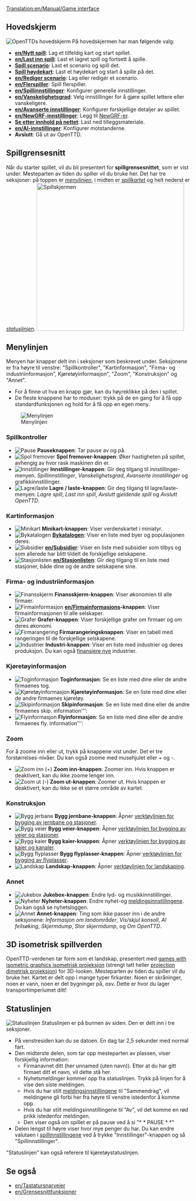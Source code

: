[[Translation:en/Manual/Game interface]]
{{en/Manual/Navigation}}
==Hovedskjerm==
[[File:no/Manual/Mainscreen.png|frame|center|OpenTTDs hovedskjerm]]
På hovedskjermen har man følgende valg:
* '''[[en/Nytt spill]]''': Lag et tilfeldig kart og start spillet.
* '''[[en/Last inn spill]]''': Last et lagret spill og fortsett å spille.
* '''[[no/Scenario|Spill scenario]]''': Last et scenario og spill det.
* '''[[en/Høydekart|Spill høydekart]]''': Last et høydekart og start å spille på det.
* '''[[en/Rediger scenario]]''': Lag eller redigér et scenario.
* '''[[en/Flerspiller]]''': Spill flerspiller.
* '''[[en/Spillinnstillinger]]''': Konfigurer generelle innstillinger.
* '''[[en/Vanskelighetsgrad]]''': Velg innstillinger for å gjøre spillet lettere eller vanskeligere.
* '''[[en/Avanserte innstillinger]]''': Konfigurer forskjellige detaljer av spillet.
* '''[[en/NewGRF-innstillinger]]''': Legg til [[no/NewGRF|NewGRF-er]].
* '''[[en/Nettinnhold|Se etter innhold på nettet]]''': Last ned tilleggsmateriale.
* '''[[en/AI-innstillinger]]''': Konfigurer motstanderne. 
* '''Avslutt''': Gå ut av OpenTTD.

==Spillgrensesnitt==
Når du starter spillet, vil du bli presentert for '''spillgrensesnittet''', som er vist under. Mesteparten av tiden du spiller vil du bruke her. Det har tre seksjoner: på toppen er ''[[#menylinjen|menylinjen]]'', i midten er ''[[#3d-isometrisk-spillverden|spillkartet]]'' og helt nederst er ''[[#statuslinjen|statuslinjen]]''.
[[File:en/Manual/Interface.png|thumb|none|400px|Spillskjermen]]

==Menylinjen==
Menyen har knapper delt inn i seksjoner som beskrevet under. Seksjonene er fra høyre til venstre: "Spillkontroller", "Kartinformasjon", "Firma- og industriinformasjon", Kjøretøyinformasjon", "Zoom", "Konstruksjon" og "Annet".
* For å finne ut hva en knapp gjør, kan du høyreklikke på den i spillet.
* De fleste knappene har to moduser: trykk på de en gang for å få opp standardfunksjonen og hold for å få opp en egen meny.

[[File:en/Manual html 2bcbc8d0.png|none|frame|Menylinjen]]

===Spillkontroller===
*[[File:en/Manual/Manual html m7fd3f2df.png|Pause]] '''Pauseknappen''': Tar pause av og på.
*[[File:en/Manual/Manual html m56d46b8f.png|Spol fremover]] '''Spol fremover-knappen''': Øker hastigheten på spillet, avhengig av hvor rask maskinen din er.
*[[File:en/Manual/Manual html md7ebe52.png|Innstillinger]] '''Innstillinger-knappen''': Gir deg tilgang til innstillinger-menyen. ''Spillinnstillinger'', ''Vanskelighetsgrad'', ''Avanserte innstillinger'' og grafikkinnstillinger.
*[[File:en/Manual/Manual html m3ad9dba5.png|Lagre/laste]] '''Lagre / laste-knappen''': Gir deg tilgang til lagre/laste-menyen: ''Lagre spill'', ''Last inn spill'', ''Avslutt gjeldende spill'' og ''Avslutt OpenTTD''.

===Kartinformasjon===
*[[File:en/Manual/Manual html m6cb2b7aa.png|Minikart]] '''Minikart-knappen''': Viser verdenskartet i miniatyr.
*[[File:en/Manual/Manual html m58c015ad.png|Bykatalogen]] '''[[en/Byer|By]]katalogen''': Viser en liste med byer og populasjonen deres.
*[[File:en/Manual/Manual html 54594ccb.png|Subsidier]] '''[[en/Subsidier]]''': Viser en liste med subsidier som tilbys og som allerede har blitt tildelt de forskjellige selskapene.
*[[File:en/Manual/Manual html m791b53c3.png|Stasjonlisten]] '''[[en/Stasjonlisten]]''': Gir deg tilgang til en liste med stasjoner, både dine og de andre selskapene sine.

===Firma- og industriinformasjon===
*[[File:en/Manual/Manual html 63e6566d.png|Finansskjerm]] '''Finansskjerm-knappen''': Viser økonomien til alle firmaer.
*[[File:en/Manual/Manual html 12e20f5b.png|Firmainformasjon]] '''[[en/Firma]]informasjons-knappen''': Viser firmainformasjonen til alle selskaper.
*[[File:en/Manual/Manual html 36354981.png|Grafer]] '''Grafer-knappen''': Viser forskjellige grafer om firmaer og om deres økonomi.
*[[File:en/Manual/Manual html 2a553acb.png|Firmarangering]] '''Firmarangeringsknappen''': Viser en tabell med rangeringen til de forskjellige selskapene.
*[[File:en/Manual/Manual html m4d6ba21e.png|Industrier]] '''Industri-knappen''': Viser en liste med industrier og deres produksjon. Du kan også [[en/Industrier#finansiere-nye-industrier|finansiere nye]] industrier.

===Kjøretøyinformasjon===
*[[File:en/Manual/Manual html m16a497ce.png|Toginformasjon]] '''Toginformasjon''': Se en liste med dine eller de andre firmaenes tog.
*[[File:en/Manual/Manual html m3518e48c.png|Kjøretøyinformasjon]] '''Kjøretøyinformasjon''': Se en liste med dine eller de andre firmaenes kjøretøy.
*[[File:en/Manual/Manual html 53123a33.png|Skipinformasjon]] '''Skipinformasjon''': Se en liste med dine eller de andre firmaenes skip. information''': 
*[[File:en/Manual/Manual html 442702e6.png|Flyinformasjon]] '''Flyinformasjon''': Se en liste med dine eller de andre firmaenes fly. information''': 

===Zoom===
For å zoome inn eller ut, trykk på knappene vist under. Det er tre forstørrelses-nivåer. Du kan også zoome med musehjulet eller + og -. 
*[[File:en/Manual/Manual html 628b2aa3.png|Zoom inn (+)]] '''Zoom inn-knappen''': Zoomer inn. Hvis knappen er deaktivert, kan du ikke zoome lenger inn.
*[[File:en/Manual/Manual html m55168bcb.png|Zoom ut (-)]] '''Zoom ut-knappen''': Zoomer ut. Hvis knappen er deaktivert, kan du ikke se et større område av kartet.

===Konstruksjon===
*[[File:en/Manual/Manual html m772c5b23.png|Bygg jerbane]] '''Bygg jernbane-knappen''': Åpner [[en/Konstruer jernbane|verktøylinjen for bygging av jernbane og stasjoner]].
*[[File:en/Manual/Manual html ma6d6c8c.png|Bygg veier]] '''Bygg veier-knappen''': Åpner [[en/Konstruer veier|verktøylinjen for bygging av veier og stasjoner]].
*[[File:en/Manual/Manual html m2cc0c4cd.png|Bygg kaier]] '''Bygg kaier-knappen''': Åpner [[en/Konstruer kaier|verktøylinjen for bygging av kaier og kanaler]].
*[[File:en/Manual/Manual html 1ae92703.png|Bygg flyplasser]] '''Bygg flyplasser-knappen''': Åpner [[en/Konstruer flyplasser|verktøylinjen for bygging av flyplasser]].
*[[File:en/Manual/Manual html m233f8633.png|Landskap]] '''Landskap-knappen''': Åpner [[en/Landskaping|verktøylinjen for landskaping]].

===Annet===
*[[File:en/Manual/Manual html m6a2249c4.png|Jukebox]] '''Jukebox-knappen''': Endre lyd- og musikkinnstillinger.
*[[File:en/Manual/Manual html 2a55c3aa.png|Nyheter]] '''Nyheter-knappen''': Endre nyhet-og [[en/Meldingsinnstillinger|meldingsinnstillingene]]. Du kan også se nyhetsloggen.
*[[File:en/Manual/Manual html 51cda05b.png|Annet]] '''Annet-knappen''': Ting som ikke passer inn i de andre seksjonene: ''Informasjon om landområder'', ''Vis/skjul konsoll'', ''AI feilsøking'', ''Skjermdump'', ''Stor skjermdump'', og ''Om OpenTTD''.

==3D isometrisk spillverden==
OpenTTD-verdenen tar form som et landskap, presentert med [https://www.wikipedia.org/wiki/Video games with isometric graphics isometrisk projeksjon] (strengt tatt heller [https://www.wikipedia.org/wiki/dimetric projection dimetrisk projeksjon]) for 3D-looken. Mesteparten av tiden du spiller vil du bruke her. Kartet er delt opp i mange typer firkanter. Noen er skråninger, noen er vann, noen er det bygninger på, osv. Dette er hvor du lager transportimperiumet ditt!

==Statuslinjen==
[[File:en/Manual/Status-bar.png|none|frame|Statuslinjen]]
Statuslinjen er på bunnen av siden. Den er delt inn i tre seksjoner. 
*På venstresiden kan du se datoen. En dag tar 2,5 sekunder med normal fart. 
*Den midterste delen, som tar opp mesteparten av plassen, viser forskjellig information:
**Firmanavnet ditt (her unnamed (uten navn)). Etter at du har gitt firmaet ditt et navn, vil dette stå her.
**Nyhetsmeldinger kommer opp fra statuslinjen. Trykk på linjen for å vise den siste meldingen.
**Hvis du har stilt [[en/Meldingsinnstillinger|meldingsinnstillingene]] til "Sammendrag", vil meldingene gli forbi her fra høyre til venstre istedenfor å komme opp.
**Hvis du har stilt meldingsinnstillingene til "Av", vil det komme en rød prikk istedenfor meldingen.
**Den viser også om spillet er på pause ved å si "* * PAUSE * *"
*Delen lengst til høyre viser hvor mye penger du har. Du kan endre valutaen i [[en/Spillinnstillinger|spillinnstillingene]] ved å trykke "Innstillinger"-knappen og så "Spillinnstillinger".

"Statuslinjen" kan også referere til kjøretøystatuslinjen.

==Se også==
* [[en/Tastatursnarveier]]
* [[en/Grensesnittfunksjoner]]
